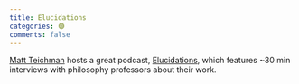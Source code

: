 ```yaml
---
title: Elucidations
categories: 🟣
comments: false
---
```


[Matt Teichman](https://home.uchicago.edu/~teichman/about.html) hosts a great 
podcast, [Elucidations](https://elucidations.vercel.app/), which features ~30 
min interviews with philosophy professors about their work.